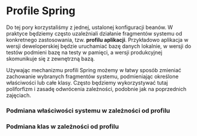 # Profile Spring

Do tej pory korzystaliśmy z jednej, ustalonej konfiguracji beanów. W praktyce będziemy często uzależniali działanie fragmentów systemu od konkretnego zastosowania, tzw. **profilu aplikacji**. Przykładowo aplikacja w wersji deweloperskiej będzie uruchamiać bazę danych lokalnie, w wersji do testów podmieni bazę na testy w pamięci, a wersji produkcyjnej skomunikuje się z zewnętrzną bazą.

Używając mechanizmu profili Spring możemy w łatwy sposób zmieniać zachowanie wybranych fragmentów systemu, podmieniając określone właściwości lub całe klasy. Często będziemy wykorzystywać tutaj poliforfizm i zasadę odwrócenia zależności, podobnie jak na poprzednich zajęciach.

### Podmiana właściwości systemu w zależności od profilu

### Podmiana klas w zależności od profilu